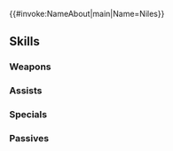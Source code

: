 {{#invoke:NameAbout|main|Name=Niles}}{{HeroPage Tabs}}
{{Hero Infobox
|Name=Niles
|Title=Cruel to Be Kind
|WeaponType=Colorless Bow
|Origin=Fire Emblem Fates
|Gender=Male
|MoveType=Infantry
|actorEN=Michael Sinterniklaas
|actorJP=子安武人
|artist=由良
|releaseDate=February 2, 2017
|poolDate=February 2, 2017
|randomStartTime=2017-02-02T07:00:00Z
|poolRarities=3,4
|TagID=ゼロ
|InternalID=67
|cv1=11
|cv2=501000
|Properties=resplendent,muspell
|description=Nohrian scoundrel who wags his saucy tongue at everyone. One of Leo's retainers. Appears in Fire Emblem Fates.
|GrowthModifier=None
|resplendentArtist=スエカネクミコ
|resplendentStartTime=2020-12-10T07:00:00Z
|resplendentEndTime=2020-12-25T06:59:59Z
}}
{{Stats Page
|Lv1HP=18|Lv1ATK=6|Lv1SPD=8|Lv1DEF=4|Lv1RES=8
|GRHP=45|GRATK=45|GRSPD=60|GRDEF=30|GRRES=60
}}
==Skills==
===Weapons===
{{Weapons Table
|weapon1=Iron Bow
|weapon1Default=1
|weapon1Unlock=1
|weapon2=Steel Bow
|weapon2Default=3
|weapon2Unlock=2
|weapon3=Killer Bow
|weapon3Default=4
|weapon3Unlock=3
|weapon4=Killer Bow+
|weapon4Default=5
|weapon4Unlock=5
|weapon5=Niles's Bow
|weapon5Unlock=5
}}
===Assists===
{{Assists Table}}
===Specials===
{{Specials Table
|special1=Chilling Wind
|special1Default=4
|special1Unlock=3
|special2=Iceberg
|special2Unlock=4
}}
===Passives===
{{Passives Table
|passiveA1=Warding Blow 1
|passiveA2=Warding Blow 2
|passiveA3=Warding Blow 3
|passiveA1Unlock=1
|passiveA2Unlock=2
|passiveA3Unlock=4
|passiveC1=Spur Res 1
|passiveC2=Spur Res 2
|passiveC3=Spur Res 3
|passiveC1Unlock=3
|passiveC2Unlock=4
|passiveC3Unlock=5
}}
{{Heroes Navbox}}